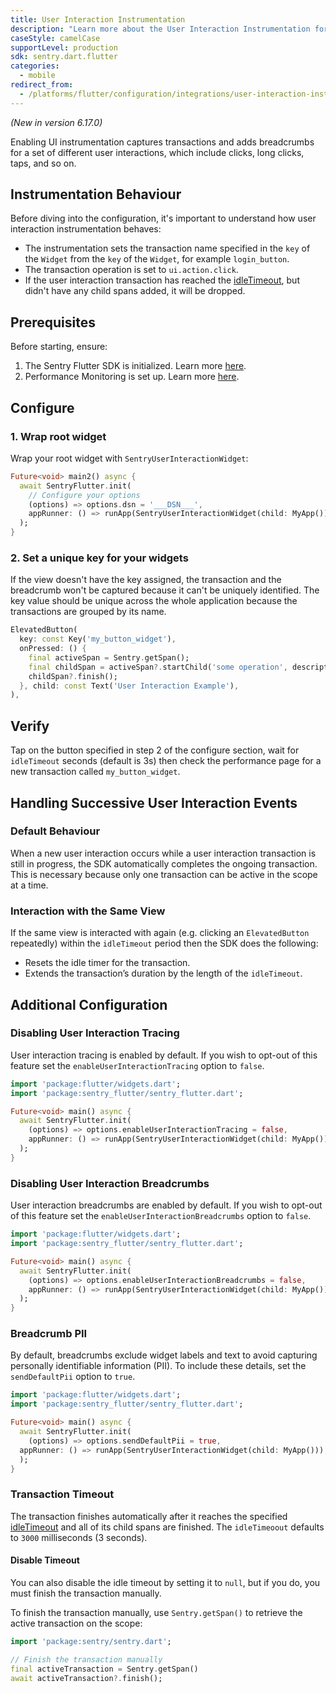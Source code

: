 ```yaml
---
title: User Interaction Instrumentation
description: "Learn more about the User Interaction Instrumentation for the Flutter SDK."
caseStyle: camelCase
supportLevel: production
sdk: sentry.dart.flutter
categories:
  - mobile
redirect_from:
  - /platforms/flutter/configuration/integrations/user-interaction-instrumentation/
---
```


_(New in version 6.17.0)_

Enabling UI instrumentation captures transactions and adds breadcrumbs for a set of different user interactions, which include clicks, long clicks, taps, and so on.

## Instrumentation Behaviour

Before diving into the configuration, it's important to understand how user interaction instrumentation behaves:

- The instrumentation sets the transaction name specified in the `key` of the `Widget` from the `key` of the `Widget`, for example `login_button`.
- The transaction operation is set to `ui.action.click`.
- If the user interaction transaction has reached the [idleTimeout](/platforms/flutter/configuration/options/#idle-timeout), but didn't have any child spans added, it will be dropped.

## Prerequisites

Before starting, ensure:

1. The Sentry Flutter SDK is initialized. Learn more [here](/platforms/flutter/#configure).
2. Performance Monitoring is set up. Learn more [here](/platforms/flutter/performance/).

## Configure

### 1. Wrap root widget

Wrap your root widget with `SentryUserInteractionWidget`:

```dart
Future<void> main2() async {
  await SentryFlutter.init(
    // Configure your options
    (options) => options.dsn = '___DSN___',
    appRunner: () => runApp(SentryUserInteractionWidget(child: MyApp())),
  );
}
```

### 2. Set a unique key for your widgets

If the view doesn't have the key assigned, the transaction and the breadcrumb won't be captured because it can't be uniquely identified.
The key value should be unique across the whole application because the transactions are grouped by its name.

```dart
ElevatedButton(
  key: const Key('my_button_widget'),
  onPressed: () {
    final activeSpan = Sentry.getSpan();
    final childSpan = activeSpan?.startChild('some operation', description: 'some description');
    childSpan?.finish();
  }, child: const Text('User Interaction Example'),
),
```

## Verify

Tap on the button specified in step 2 of the configure section, wait for `idleTimeout` seconds (default is 3s) then check the performance page for a new transaction called `my_button_widget`.

## Handling Successive User Interaction Events

### Default Behaviour

When a new user interaction occurs while a user interaction transaction is still in progress, the SDK automatically completes the ongoing transaction.
This is necessary because only one transaction can be active in the scope at a time.

### Interaction with the Same View

If the same view is interacted with again (e.g. clicking an `ElevatedButton` repeatedly) within the `idleTimeout` period then the SDK does the following:

- Resets the idle timer for the transaction.
- Extends the transaction’s duration by the length of the `idleTimeout`.

## Additional Configuration

### Disabling User Interaction Tracing

User interaction tracing is enabled by default.
If you wish to opt-out of this feature set the `enableUserInteractionTracing` option to `false`.

```dart
import 'package:flutter/widgets.dart';
import 'package:sentry_flutter/sentry_flutter.dart';

Future<void> main() async {
  await SentryFlutter.init(
    (options) => options.enableUserInteractionTracing = false,
    appRunner: () => runApp(SentryUserInteractionWidget(child: MyApp())),
  );
}
```

### Disabling User Interaction Breadcrumbs

User interaction breadcrumbs are enabled by default.
If you wish to opt-out of this feature set the `enableUserInteractionBreadcrumbs` option to `false`.

```dart
import 'package:flutter/widgets.dart';
import 'package:sentry_flutter/sentry_flutter.dart';

Future<void> main() async {
  await SentryFlutter.init(
    (options) => options.enableUserInteractionBreadcrumbs = false,
    appRunner: () => runApp(SentryUserInteractionWidget(child: MyApp())),
  );
}
```

### Breadcrumb PII

By default, breadcrumbs exclude widget labels and text to avoid capturing personally identifiable information (PII).
To include these details, set the `sendDefaultPii` option to `true`.

```dart
import 'package:flutter/widgets.dart';
import 'package:sentry_flutter/sentry_flutter.dart';

Future<void> main() async {
  await SentryFlutter.init(
    (options) => options.sendDefaultPii = true,
  appRunner: () => runApp(SentryUserInteractionWidget(child: MyApp())),
  );
}
```

### Transaction Timeout

The transaction finishes automatically after it reaches the specified [idleTimeout](/platforms/flutter/configuration/options/#idle-timeout) and all of its child spans are finished.
The `idleTimeoout` defaults to `3000` milliseconds (3 seconds).

#### Disable Timeout

You can also disable the idle timeout by setting it to `null`, but if you do, you must finish the transaction manually.

To finish the transaction manually, use `Sentry.getSpan()` to retrieve the active transaction on the scope:

```dart
import 'package:sentry/sentry.dart';

// Finish the transaction manually
final activeTransaction = Sentry.getSpan()
await activeTransaction?.finish();
```

